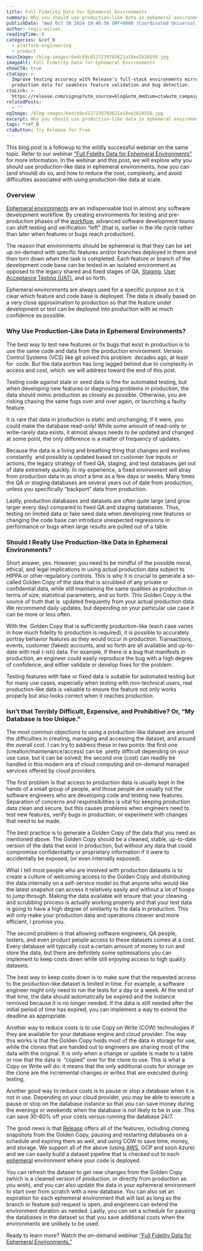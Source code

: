 ```yaml
---
title: Full Fidelity Data for Ephemeral Environments
summary: Why you should use production-like data in ephemeral environments
publishDate: "Wed Oct 30 2024 19:46:56 GMT+0000 (Coordinated Universal Time)"
author: regis-wilson
readingTime: 8
categories: &ref_0
  - platform-engineering
  - product
mainImage: /blog-images/6edc69cd127239703621a18ee2b28558.jpg
imageAlt: Full Fidelity Data for Ephemeral Environments
showCTA: true
ctaCopy: >-
  Improve testing accuracy with Release's full-stack environments mirroring
  production data for seamless feature validation and bug detection.
ctaLink: >-
  https://release.com/signup?utm_source=blog&utm_medium=cta&utm_campaign=blog-cta&utm_content=full-fidelity-data-for-ephemeral-environments
relatedPosts:
  - ""
ogImage: /blog-images/6edc69cd127239703621a18ee2b28558.jpg
excerpt: Why you should use production-like data in ephemeral environments
tags: *ref_0
ctaButton: Try Release for Free
---
```


This blog post is a followup to the wildly successful webinar on the same topic. Refer to our webinar [“Full Fidelity Data for Ephemeral Environments”](https://www.youtube.com/watch?v=TAhz_UxPWG4) for more information. In the webinar and this post, we will explore why you should use production-like data in ephemeral environments, how you can (and should) do so, and how to reduce the cost, complexity, and avoid difficulties associated with using production-like data at scale.

### Overview

[Ephemeral environments](https://release.com/ephemeral-environments) are an indispensable tool in almost any software development workflow. By creating environments for testing and pre-production phases of the [workflow](https://docs.release.com/reference-documentation/workflows-in-release), advanced software development teams can shift testing and verification “left” (that is, earlier in the life cycle rather than later when features or bugs reach production).

The reason that environments should be ephemeral is that they can be set up on-demand with specific features and/or branches deployed in them and then torn down when the task is completed. Each feature or branch of the development code base can be tested in an isolated environment as opposed to the legacy shared and fixed stages of QA, [Staging](https://release.com/staging-environments), [User Acceptance Testing (UAT)](https://release.com/user-acceptance-testing-with-ephemeral-environments), and so forth.

Ephemeral environments are always used for a specific purpose so it is clear which feature and code base is deployed. The data is ideally based on a very close approximation to production so that the feature under development or test can be deployed into production with as much confidence as possible.

### Why Use Production-Like Data in Ephemeral Environments?

The best way to test new features or fix bugs that exist in production is to use the same code and data from the production environment. Version Control Systems (VCS) like git solved this problem  decades ago, at least for  code. But the data portion has long lagged behind due to complexity in access and cost, which  we will address toward the end of this post.

Testing code against stale or seed data is fine for automated testing, but when developing new features or diagnosing problems in production, the data should mimic production as closely as possible. Otherwise, you are risking chasing the same fugs over and over again, or launching a faulty feature.  

It is rare that data in production is static and unchanging; if it were, you could make the database read-only! While some amount of read-only or write-rarely data exists, it almost always needs to be updated and changed at some point, the only difference is a matter of frequency of updates.

Because the data is a living and breathing thing that changes and evolves constantly  and possibly is updated based on customer live inputs or actions, the legacy strategy of fixed QA, staging, and test databases get out of date extremely quickly. In my experience, a fixed environment will stray from production data in as short a time as a few days or weeks. Many times the QA or staging databases are several years out of date from production, unless you specifically “backport” data from production.

Lastly, production databases and datasets are often quite large (and grow larger every day) compared to fixed QA and staging databases. Thus, testing on limited data or fake seed data when developing new features or changing the code base can introduce unexpected regressions in performance or bugs when large results are pulled out of a table.

### Should I Really Use Production-like Data in Ephemeral Environments?

Short answer, yes. However, you need to be mindful of the possible moral, ethical, and legal implications in using actual production data subject to HIPPA or other regulatory controls. This is why it is crucial to generate a so-called Golden Copy of the data that is scrubbed of any private or confidential data, while still maintaining the same qualities as production in terms of size, statistical parameters, and so forth. This Golden Copy is the source of truth that is  updated frequently from your actual production data. We recommend daily updates, but depending on your particular use case it can be more or less often.

With the  Golden Copy that is sufficiently production-like (each case varies in how much fidelity to production is required), it is possible to accurately portray behavior features as they would occur in production. Transactions, events, customer (faked) accounts, and so forth are all available and up-to-date with real (-ish) data. For example, if there is a bug that manifests in production, an engineer could easily reproduce the bug with a high degree of confidence, and either validate or develop fixes for the problem.

Testing features with fake or fixed data is suitable for automated testing but for many use cases, especially when testing with non-technical users, real production-like data is valuable to ensure the feature not only works properly but also looks correct when it reaches production.

### Isn’t that Terribly Difficult, Expensive, and Prohibitive? Or, “My Database is too Unique.”

The most common objections to using a production-like dataset are around the difficulties in creating, managing and accessing the dataset, and around the overall cost. I can try to address these in two points: the first one (creation/maintenance/access) can be  pretty difficult depending on your use case, but it can be solved; the second one (cost) can readily be handled in this modern era of cloud computing and on-demand managed services offered by cloud providers.

The first problem is that access to production data is usually kept in the hands of a small group of people, and those people are usually not the software engineers who are developing code and testing new features. Separation of concerns and responsibilities is vital for keeping production data clean and secure, but this causes problems when engineers need to test new features, verify bugs in production, or experiment with changes that need to be made.

The best practice is to generate a Golden Copy of the data that you need as mentioned above. The Golden Copy should be a cleaned, stable, up-to-date version of the data that exist in production, but without any data that could compromise confidentiality or proprietary information if it were to accidentally be exposed, (or even internally exposed).

What I tell most people who are involved with production datasets is to create a culture of welcoming access to the Golden Copy and distributing the data internally on a self-service model so that anyone who would like the latest snapshot can access it relatively easily and without a lot of hoops to jump through. Making the data available will ensure that your cleaning and scrubbing process is actually working properly and that your test data is going to have a high degree of similarity to the data in production. This will only make your production data and operations cleaner and more efficient, I promise you.

The second problem is that allowing software engineers, QA people, testers, and even product people access to these datasets comes at a cost. Every database will typically cost a certain amount of money to run and store the data, but there are definitely some optimisations you can implement to keep costs down while still enjoying access to high quality datasets.

The best way to keep costs down is to make sure that the requested access to the production-like dataset is limited in time. For example, a software engineer might only need to run the tests for a day or a week. At the end of that time, the data should automatically be expired and the instance removed because it is no longer needed. If the data is still needed after the initial period of time has expired, you can implement a way to extend the deadline as appropriate.

Another way to reduce costs is to use Copy on Write (COW) technologies if they are available for your database engine and cloud provider. The way this works is that the Golden Copy holds most of the data in storage for use, while the clones that are handed out to engineers are sharing most of the data with the original. It is only when a change or update is made to a table or row that the data is  “copied” over for the clone to use. This is what a Copy on Write will do: it means that the only additional costs for storage on the clone are the incremental changes or writes that are executed during testing.

Another good way to reduce costs is to pause or stop a database when it is not in use. Depending on your cloud provider, you may be able to execute a pause or stop on the database instance so that you can save money during the evenings or weekends when the database is not likely to be in use. This can save 30-60% off your costs versus running the database 24/7.

The good news is that [Release](https://docs.release.com/) offers all of the features, including cloning snapshots from the Golden Copy, pausing and restarting databases on a schedule and expiring them as well, and using COW to save time, money, and storage. We support all of the above (using [AWS](https://docs.release.com/frequently-asked-questions/aws-support-faqs), GCP and soon Azure) and we can easily build a dataset pipeline that is checked out to each [ephemeral](https://www.merriam-webster.com/dictionary/ephemeral) environment where your code is deployed.

You can refresh the dataset to get new changes from the Golden Copy (which is a cleaned version of production, or directly from production as you wish), and you can also update the data in your ephemeral environment to start over from scratch with a new database. You can also set an expiration for each ephemeral environment that will last as long as the branch or feature pull request is open, and engineers can extend the environment duration as needed. Lastly, you can set a schedule for pausing the databases in the dataset so that you save additional costs when the environments are unlikely to be used.

Ready to learn more? Watch the on-demand webinar [“Full Fidelity Data for Ephemeral Environments.”](https://www.youtube.com/watch?v=TAhz_UxPWG4)

‍
